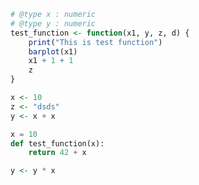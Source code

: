 ```r
# @type x : numeric
# @type y : numeric
test_function <- function(x1, y, z, d) {
    print("This is test function")
    barplot(x1)
    x1 + 1 + 1
    z
}

x <- 10
z <- "dsds"
y <- x + x
```

```python
x = 10
def test_function(x):
    return 42 + x
```

```r
y <- y * x
```